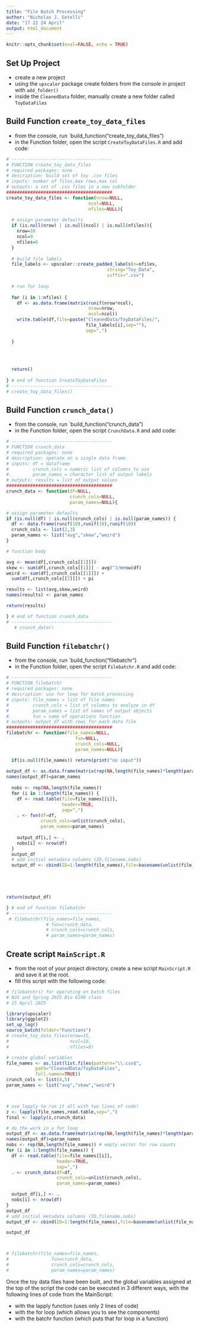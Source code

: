```yaml
---
title: "File Batch Processing"
author: "Nicholas J. Gotelli"
date: "17 22 24 April"
output: html_document
---
```


```r
knitr::opts_chunk$set(eval=FALSE, echo = TRUE)
```

## Set Up Project
- create a new project
- using the `upscaler` package create folders from the console in project with `add_folder()`
- inside the `CleanedData` folder, manually create a new folder called `ToyDataFiles`

## Build Function `create_toy_data_files`
- from the console, run `build_function("create_toy_data_files")
- in the Function folder, open the script `CreateToyDataFiles.R` and add code:

```r
# --------------------------------------
# FUNCTION create_toy_data_files
# required packages: none
# description: build set of toy .csv files
# inputs: number of files,max rows,max col
# outputs: a set of .csv files in a new subfolder
########################################
create_toy_data_files <- function(nrow=NULL,
                               ncol=NULL,
                               nfiles=NULL){
  
  # assign parameter defaults
  if (is.null(nrow) | is.null(ncol) | is.null(nfiles)){
    nrow=10
    ncol=9
    nfiles=6
  }
  
  # build file labels
  file_labels <- upscaler::create_padded_labels(n=nfiles,
                                      string="Toy_Data",
                                      suffix=".csv") 
  
  # run for loop
  
  for (i in 1:nfiles) {
    df <- as.data.frame(matrix(runif(nrow*ncol),
                               nrow=nrow,
                               ncol=ncol))
    write.table(df,file=paste("CleanedData/ToyDataFiles/",
                              file_labels[i],sep=""),
                              sep=",")
    
  }
  
  
  
  
  return()
  
} # end of function CreateToyDataFiles
# --------------------------------------
# create_toy_data_files()

```

## Build Function `crunch_data()`
- from the console, run `build_function("crunch_data")
- in the Function folder, open the script `CrunchData.R` and add code:

```r
# --------------------------------------
# FUNCTION crunch_data
# required packages: none
# description: operate on a single data frame
# inputs: df = dataframe
#         crunch_cols = numeric list of columns to use
#.        param_names = character list of output labels
# outputs: results = list of output values 
########################################
crunch_data <- function(df=NULL,
                        crunch_cols=NULL,
                        param_names=NULL){

# assign parameter defaults
if (is.null(df) | is.null(crunch_cols) | is.null(param_names)) {
  df <- data.frame(runif(10),runif(10),runif(10))
  crunch_cols <- list(2,3)
  param_names <- list("avg","skew","weird")
}

# function body

avg <- mean(df[,crunch_cols[[1]]])
skew <- sum(df[,crunch_cols[[1]]] - avg)^3/nrow(df)
weird <- sum(df[,crunch_cols[[1]]]) + 
  sum(df[,crunch_cols[[2]]]) + pi

results <- list(avg,skew,weird)
names(results) <- param_names

return(results)

} # end of function crunch_data
# --------------------------------------
   # crunch_data()
```

## Build Function `filebatchr()`
- from the console, run `build_function("filebatchr")
- in the Function folder, open the script `Filebatchr.R` and add code:
```r
# --------------------------------------
# FUNCTION filebatchr
# required packages: none
# description: use for loop for batch processing
# inputs: file_names = list of file names
#         crunch_cols = list of columns to analyze in df
#         param_names = list of names of output objects
#.        fun = name of operations function
# outputs: output_df with rows for each data file
########################################
filebatchr <- function(file_names=NULL,
                          fun=NULL,
                          crunch_cols=NULL,
                          param_names=NULL){

  if(is.null(file_names)) return(print("no input"))
  
output_df <- as.data.frame(matrix(rep(NA,length(file_names)*length(param_names)),nrow=length(file_names),ncol=length(param_names)))
names(output_df)=param_names
  
  nobs <- rep(NA,length(file_names))
  for (i in 1:length(file_names)) {
    df <- read.table(file=file_names[[i]],
                     header=TRUE,
                     sep=",")
    . <- fun(df=df,
             crunch_cols=unlist(crunch_cols),
             param_names=param_names)
    
    output_df[i,] <- .
    nobs[i] <- nrow(df)
  }
  output_df
  # add initial metadata columns (ID,filename,nobs)
  output_df <- cbind(ID=1:length(file_names),file=basename(unlist(file_names)),nobs=nobs,output_df)
  




return(output_df)

} # end of function filebatchr
# --------------------------------------
 # filebatchr(file_names=file_names,
               # fun=crunch_data,
               # crunch_cols=crunch_cols,
               # param_names=param_names)
```

## Create script `MainScript.R`
- from the root of your project directory, create a new script `MainScript.R` and save it at the root.
- fill this script with the following code:

```r
# filebatchr() for operating on batch files
# NJG and Spring 2025 Bio 6100 class
# 15 April 2025

library(upscaler)
library(ggplot2)
set_up_log()
source_batch(folder="Functions")
# create_toy_data_files(nrow=15,
#                       ncol=10,
#                       nfiles=8)

# create global variables
file_names <- as.list(list.files(pattern="\\.csv$",
           path="CleanedData/ToyDataFiles",
           full.names=TRUE))
crunch_cols <- list(4,5)
param_names <- list("avg","skew","weird")



# use lapply to run it all with two lines of code!
z <- lapply(file_names,read.table,sep=",")
final <- lapply(z,crunch_data)

# do the work in a for loop
output_df <- as.data.frame(matrix(rep(NA,length(file_names)*length(param_names)),nrow=length(file_names),ncol=length(param_names)))
names(output_df)=param_names
nobs <- rep(NA,length(file_names)) # empty vector for row counts
for (i in 1:length(file_names)) {
  df <- read.table(file=file_names[[i]],
                   header=TRUE,
                   sep=",")
  . <- crunch_data(df=df,
                   crunch_cols=unlist(crunch_cols),
                   param_names=param_names)

  output_df[i,] <- .
  nobs[i] <- nrow(df)
}
output_df
# add initial metadata columns (ID,filename,nobs)
output_df <- cbind(ID=1:length(file_names),file=basename(unlist(file_names)),nobs=nobs,output_df)

output_df



# filebatchr(file_names=file_names,
#                fun=crunch_data,
#                crunch_cols=crunch_cols,
#                param_names=param_names)
```

Once the toy data files have been built, and the global variables assigned at the top of the script the code can be executed in 3 different ways, with the following lines of code from the MainScript:

- with the lapply function (uses only 2 lines of code)
- with the for loop (which allows you to see the components)
- with the batchr function (which puts that for loop in a function)